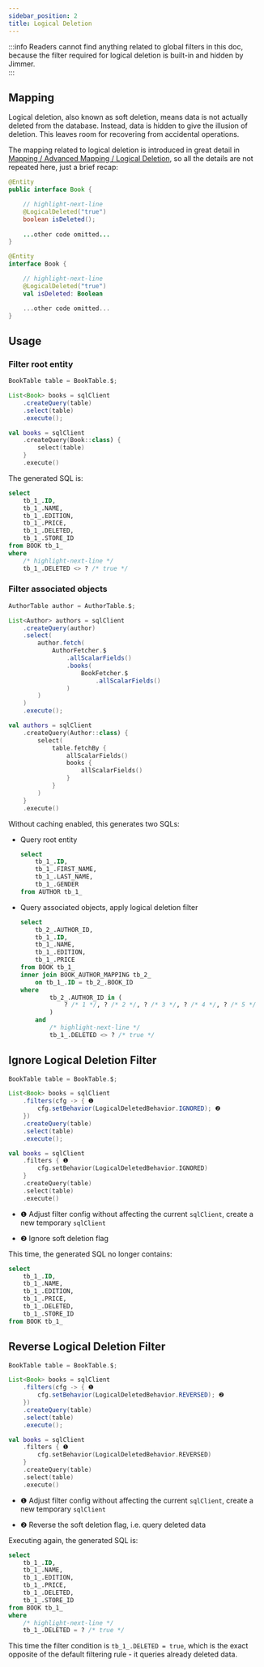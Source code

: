```yaml
---
sidebar_position: 2
title: Logical Deletion
---
```



:::info
Readers cannot find anything related to global filters in this doc, because the filter required for logical deletion is built-in and hidden by Jimmer.  
:::

## Mapping

Logical deletion, also known as soft deletion, means data is not actually deleted from the database. Instead, data is hidden to give the illusion of deletion. This leaves room for recovering from accidental operations.

The mapping related to logical deletion is introduced in great detail in [Mapping / Advanced Mapping / Logical Deletion](../../mapping/advanced/logical-deleted), so all the details are not repeated here, just a brief recap:

<Tabs groupId="language">
<TabItem value="java" label="Java">

```java title="Book.java"  
@Entity
public interface Book {

    // highlight-next-line
    @LogicalDeleted("true") 
    boolean isDeleted();
    
    ...other code omitted...
}
```

</TabItem>

<TabItem value="kotlin" label="Kotlin">

```kotlin title="Book.kt"
@Entity
interface Book {

    // highlight-next-line
    @LogicalDeleted("true")
    val isDeleted: Boolean

    ...other code omitted...
}
```

</TabItem>
</Tabs>

## Usage 

### Filter root entity

<Tabs groupId="language">
<TabItem value="java" label="Java">

```java
BookTable table = BookTable.$;

List<Book> books = sqlClient
    .createQuery(table)
    .select(table)
    .execute(); 
```

</TabItem>

<TabItem value="kotlin" label="Kotlin">

```kotlin 
val books = sqlClient
    .createQuery(Book::class) {
        select(table)
    }
    .execute()
```

</TabItem>
</Tabs>

The generated SQL is:

```sql
select
    tb_1_.ID,
    tb_1_.NAME, 
    tb_1_.EDITION,
    tb_1_.PRICE,
    tb_1_.DELETED,
    tb_1_.STORE_ID
from BOOK tb_1_
where
    /* highlight-next-line */  
    tb_1_.DELETED <> ? /* true */
```

### Filter associated objects

<Tabs groupId="language">
<TabItem value="java" label="Java">

```java
AuthorTable author = AuthorTable.$;

List<Author> authors = sqlClient
    .createQuery(author) 
    .select(
        author.fetch(
            AuthorFetcher.$
                .allScalarFields()
                .books(
                    BookFetcher.$
                        .allScalarFields()
                )
        )
    )
    .execute();
```

</TabItem>

<TabItem value="kotlin" label="Kotlin">

```kotlin
val authors = sqlClient
    .createQuery(Author::class) {
        select(
            table.fetchBy {
                allScalarFields()
                books {
                    allScalarFields()
                }
            }
        )
    }
    .execute() 
```

</TabItem>
</Tabs>

Without caching enabled, this generates two SQLs:

-   Query root entity

    ```sql
    select
        tb_1_.ID,
        tb_1_.FIRST_NAME,
        tb_1_.LAST_NAME,
        tb_1_.GENDER
    from AUTHOR tb_1_
    ```

-   Query associated objects, apply logical deletion filter

    ```sql
    select
        tb_2_.AUTHOR_ID,
        tb_1_.ID,
        tb_1_.NAME,
        tb_1_.EDITION,
        tb_1_.PRICE 
    from BOOK tb_1_
    inner join BOOK_AUTHOR_MAPPING tb_2_
        on tb_1_.ID = tb_2_.BOOK_ID
    where
            tb_2_.AUTHOR_ID in (
                ? /* 1 */, ? /* 2 */, ? /* 3 */, ? /* 4 */, ? /* 5 */  
            )
        and
            /* highlight-next-line */
            tb_1_.DELETED <> ? /* true */
    ```
    
## Ignore Logical Deletion Filter   

<Tabs groupId="language">
<TabItem value="java" label="Java">

```java 
BookTable table = BookTable.$;

List<Book> books = sqlClient
    .filters(cfg -> { ❶
        cfg.setBehavior(LogicalDeletedBehavior.IGNORED); ❷
    })
    .createQuery(table)
    .select(table)
    .execute();
```

</TabItem>

<TabItem value="kotlin" label="Kotlin">

```kotlin
val books = sqlClient
    .filters { ❶
        cfg.setBehavior(LogicalDeletedBehavior.IGNORED)
    } 
    .createQuery(table)
    .select(table)
    .execute()
```

</TabItem>
</Tabs>

-   ❶ Adjust filter config without affecting the current `sqlClient`, create a new temporary `sqlClient`

-   ❷ Ignore soft deletion flag  

This time, the generated SQL no longer contains:

```sql 
select
    tb_1_.ID,
    tb_1_.NAME,
    tb_1_.EDITION,
    tb_1_.PRICE,
    tb_1_.DELETED,
    tb_1_.STORE_ID
from BOOK tb_1_
```

## Reverse Logical Deletion Filter

<Tabs groupId="language">
<TabItem value="java" label="Java">

```java
BookTable table = BookTable.$;

List<Book> books = sqlClient
    .filters(cfg -> { ❶
        cfg.setBehavior(LogicalDeletedBehavior.REVERSED); ❷
    })
    .createQuery(table)
    .select(table)
    .execute(); 
```

</TabItem>

<TabItem value="kotlin" label="Kotlin">

```kotlin  
val books = sqlClient
    .filters { ❶
        cfg.setBehavior(LogicalDeletedBehavior.REVERSED) 
    }
    .createQuery(table)
    .select(table) 
    .execute()
```

</TabItem>
</Tabs>

-   ❶ Adjust filter config without affecting the current `sqlClient`, create a new temporary `sqlClient` 

-   ❷ Reverse the soft deletion flag, i.e. query deleted data

Executing again, the generated SQL is:  

```sql
select
    tb_1_.ID,
    tb_1_.NAME,
    tb_1_.EDITION,
    tb_1_.PRICE, 
    tb_1_.DELETED,
    tb_1_.STORE_ID
from BOOK tb_1_
where
    /* highlight-next-line */
    tb_1_.DELETED = ? /* true */ 
```

This time the filter condition is `tb_1_.DELETED = true`, which is the exact opposite of the default filtering rule - it queries already deleted data.
